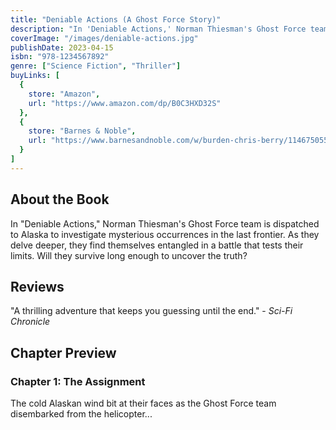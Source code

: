 ```yaml
---
title: "Deniable Actions (A Ghost Force Story)"
description: "In 'Deniable Actions,' Norman Thiesman's Ghost Force team is sent to Alaska to investigate mysterious happenings in the last frontier. As the team gets closer to an answer, they find themselves in the middle of a battle they might not win. Can the group survive long enough to uncover the truth?"
coverImage: "/images/deniable-actions.jpg"
publishDate: 2023-04-15
isbn: "978-1234567892"
genre: ["Science Fiction", "Thriller"]
buyLinks: [
  {
    store: "Amazon",
    url: "https://www.amazon.com/dp/B0C3HXD32S"
  },
  {
    store: "Barnes & Noble",
    url: "https://www.barnesandnoble.com/w/burden-chris-berry/1146750552?ean=2940180837196"
  }
]
---
```


## About the Book

In "Deniable Actions," Norman Thiesman's Ghost Force team is dispatched to Alaska to investigate mysterious occurrences in the last frontier. As they delve deeper, they find themselves entangled in a battle that tests their limits. Will they survive long enough to uncover the truth?

## Reviews

"A thrilling adventure that keeps you guessing until the end." - *Sci-Fi Chronicle*

## Chapter Preview

### Chapter 1: The Assignment

The cold Alaskan wind bit at their faces as the Ghost Force team disembarked from the helicopter...